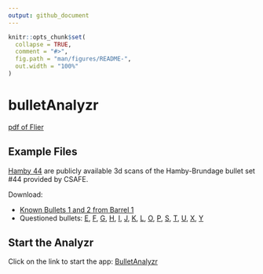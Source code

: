 ```yaml
---
output: github_document
---
```


<!-- README.md is generated from README.Rmd. Please edit that file -->

```r
knitr::opts_chunk$set(
  collapse = TRUE,
  comment = "#>",
  fig.path = "man/figures/README-",
  out.width = "100%"
)
```

# bulletAnalyzr

<!-- badges: start -->
<!-- badges: end -->

[pdf of Flier](bulletAnalyzr-flier.pdf)

## Example Files


[Hamby 44](https://tsapps.nist.gov/NRBTD/Studies/Studies/Details/fc1f7807-f6e2-41c2-abd1-6173d5a99157)
are publicly available 3d scans of the Hamby-Brundage bullet set #44 provided by CSAFE. 

Download: 

  - [Known Bullets 1 and 2 from Barrel 1](examples/Hamby-44/barrel 1.zip)
  - Questioned bullets:  [E](examples/Hamby-44/Questioned//Bullet E.zip), 
  [F](examples/Hamby-44/Questioned//Bullet F.zip), 
[G](examples/Hamby-44/Questioned//Bullet G.zip), 
[H](examples/Hamby-44/Questioned//Bullet H.zip), 
[I](examples/Hamby-44/Questioned//Bullet I.zip), 
[J](examples/Hamby-44/Questioned//Bullet J.zip), 
[K](examples/Hamby-44/Questioned//Bullet K.zip), 
[L](examples/Hamby-44/Questioned//Bullet L.zip), 
[O](examples/Hamby-44/Questioned//Bullet O.zip), 
[P](examples/Hamby-44/Questioned//Bullet P.zip), 
[S](examples/Hamby-44/Questioned//Bullet S.zip), 
[T](examples/Hamby-44/Questioned//Bullet T.zip), 
[U](examples/Hamby-44/Questioned//Bullet U.zip), 
[X](examples/Hamby-44/Questioned//Bullet X.zip), 
[Y](examples/Hamby-44/Questioned//Bullet Y.zip) 


## Start the Analyzr

Click on the link to start the app: [BulletAnalyzr](https://labs.omnianalytics.org/bullet-analyzer/)
